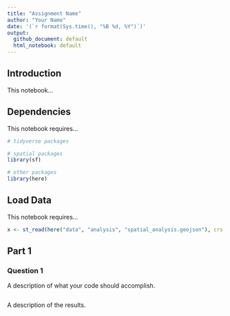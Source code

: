 ```yaml
---
title: "Assignment Name"
author: "Your Name"
date: '(`r format(Sys.time(), "%B %d, %Y")`)'
output: 
  github_document: default
  html_notebook: default 
---
```


## Introduction
This notebook...

## Dependencies
This notebook requires...

```r
# tidyverse packages

# spatial packages
library(sf)

# other packages
library(here)
```

## Load Data
This notebook requires...

```r
x <- st_read(here("data", "analysis", "spatial_analysis.geojson"), crs = 26915)
```

## Part 1
### Question 1
A description of what your code should accomplish.

```r

```

A description of the results.
